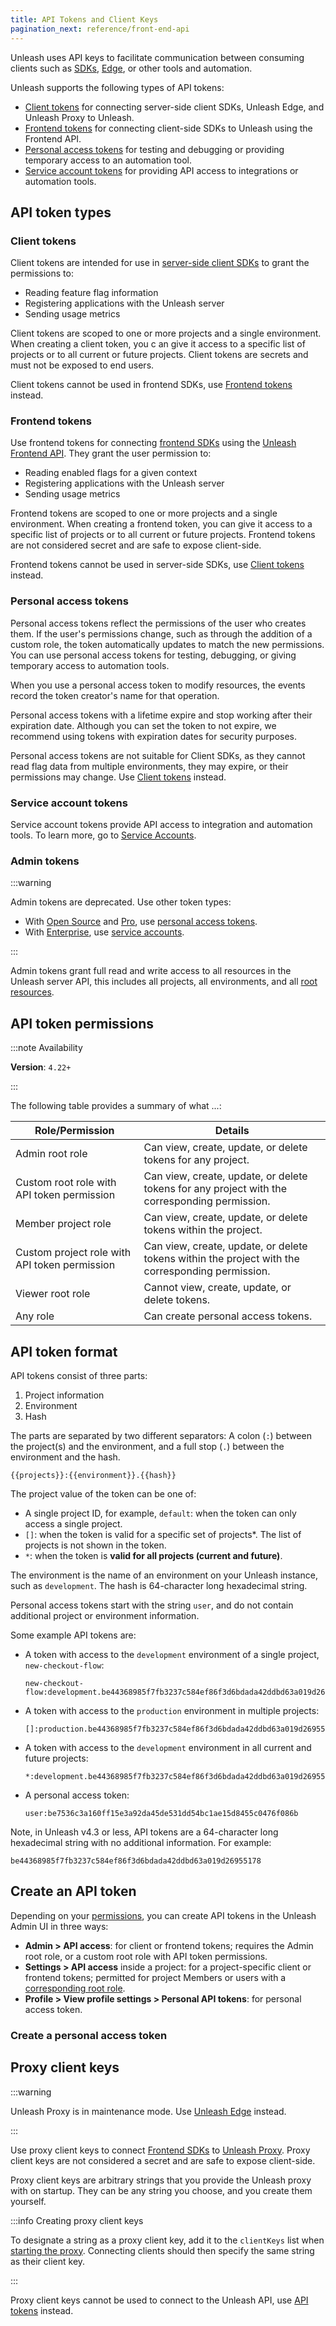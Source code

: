 ```yaml
---
title: API Tokens and Client Keys
pagination_next: reference/front-end-api
---
```


Unleash uses API keys to facilitate communication between consuming clients such as [SDKs](../reference/sdks), [Edge](../reference/unleash-edge), or other tools and automation.

Unleash supports the following types of API tokens:
- [Client tokens](#client-tokens) for connecting server-side client SDKs, Unleash Edge, and Unleash Proxy to Unleash.
- [Frontend tokens](#frontend-tokens) for connecting client-side SDKs to Unleash using the Frontend API.
- [Personal access tokens](#personal-access-tokens) for testing and debugging or providing temporary access to an automation tool.
- [Service account tokens](/reference/service-accounts) for providing API access to integrations or automation tools.

## API token types

### Client tokens

Client tokens are intended for use in [server-side client SDKs](../reference/sdks#server-side-sdks) to grant the permissions to:
-   Reading feature flag information
-   Registering applications with the Unleash server
-   Sending usage metrics

Client tokens are scoped to one or more projects and a single environment. When creating a client token, you c an give it access to a specific list of projects or to all current or future projects. Client tokens are secrets and must not be exposed to end users.

Client tokens cannot be used in frontend SDKs, use [Frontend tokens](#frontend-tokens) instead.

### Frontend tokens

Use frontend tokens for connecting [frontend SDKs](../reference/sdks#front-end-sdks) using the [Unleash Frontend API](./front-end-api). They grant the user permission to:
-   Reading enabled flags for a given context
-   Registering applications with the Unleash server
-   Sending usage metrics

Frontend tokens are scoped to one or more projects and a single environment. When creating a frontend token, you can give it access to a specific list of projects or to all current or future projects. Frontend tokens are not considered secret and are safe to expose client-side.

Frontend tokens cannot be used in server-side SDKs, use [Client tokens](#client-tokens) instead.

### Personal access tokens

Personal access tokens reflect the permissions of the user who creates them. If the user's permissions change, such as through the addition of a custom role, the token automatically updates to match the new permissions.
You can use personal access tokens for testing, debugging, or giving temporary access to automation tools.

When you use a personal access token to modify resources, the events record the token creator's name for that operation.

Personal access tokens with a lifetime expire and stop working after their expiration date. Although you can set the token to not expire, we recommend using tokens with expiration dates for security purposes.

Personal access tokens are not suitable for Client SDKs, as they cannot read flag data from multiple environments, they may expire, or their permissions may change. Use [Client tokens](#client-tokens) instead.

### Service account tokens

Service account tokens provide API access to integration and automation tools. To learn more, go to [Service Accounts](/reference/service-accounts).

### Admin tokens

:::warning

Admin tokens are deprecated. Use other token types:
- With [Open Source](https://www.getunleash.io/pricing) and [Pro](../availability#plans), use [personal access tokens](#personal-access-tokens).
- With [Enterprise](https://www.getunleash.io/pricing), use [service accounts](./service-accounts).

:::

Admin tokens grant full read and write access to all resources in the Unleash server API, this includes all projects, all environments, and all [root resources](../reference/rbac#core-principles).


## API token permissions

:::note Availability

**Version**: `4.22+`

:::

The following table provides a summary of what ...:

| Role/Permission                               | Details                                                                 |
|-----------------------------------------------|-------------------------------------------------------------------------|
| Admin root role                               | Can view, create, update, or delete tokens for any project.             |
| Custom root role with API token permission    | Can view, create, update, or delete tokens for any project with the corresponding permission. |
| Member project role                           | Can view, create, update, or delete tokens within the project.          |
| Custom project role with API token permission | Can view, create, update, or delete tokens within the project with the corresponding permission. |
| Viewer root role                              | Cannot view, create, update, or delete tokens.                          |
| Any role                                      | Can create personal access tokens.                          | 

## API token format

API tokens consist of three parts:

1. Project information
2. Environment
3. Hash

The parts are separated by two different separators: A colon (`:`) between the project(s) and the environment, and a full stop (`.`) between the environment and the hash.

```
{{projects}}:{{environment}}.{{hash}}
```

The project value of the token can be one of:
-   A single project ID, for example, `default`: when the token can only access a single project.
-   `[]`: when the token is valid for a specific set of projects*. The list of projects is not shown in the token.
-   `*`: when the token is **valid for all projects (current and future)**.

The environment is the name of an environment on your Unleash instance, such as `development`. The hash is 64-character long hexadecimal string.

Personal access tokens start with the string `user`, and do not contain additional project or environment information.

Some example API tokens are:

-   A token with access to the `development` environment of a single project, `new-checkout-flow`:
    ```
    new-checkout-flow:development.be44368985f7fb3237c584ef86f3d6bdada42ddbd63a019d26955178
    ```
-   A token with access to the `production` environment in multiple projects:
    ```
    []:production.be44368985f7fb3237c584ef86f3d6bdada42ddbd63a019d26955178
    ```
-   A token with access to the `development` environment in all current and future projects:
    ```
    *:development.be44368985f7fb3237c584ef86f3d6bdada42ddbd63a019d26955178
    ```
-   A personal access token:
    ```
    user:be7536c3a160ff15e3a92da45de531dd54bc1ae15d8455c0476f086b
    ```


Note, in Unleash v4.3 or less, API tokens are a 64-character long hexadecimal string with no additional information. For example:

```
be44368985f7fb3237c584ef86f3d6bdada42ddbd63a019d26955178
```

## Create an API token

Depending on your [permissions](#api-token-permissions), you can create API tokens in the Unleash Admin UI in three ways:
- **Admin > API access**: for client or frontend tokens; requires the Admin root role, or a custom root role with API token permissions.
- **Settings > API access** inside a project: for a project-specific client or frontend tokens; permitted for project Members or users with a [corresponding root role](#api-token-permissions).
- **Profile > View profile settings > Personal API tokens**: for personal access token.

### Create a personal access token

## Proxy client keys

:::warning

Unleash Proxy is in maintenance mode. Use [Unleash Edge](../reference/unleash-edge) instead.

:::

Use proxy client keys to connect [Frontend SDKs](../reference/sdks#front-end-sdks) to [Unleash Proxy](../reference/unleash-proxy). Proxy client keys are not considered a secret and are safe to expose client-side.

Proxy client keys are arbitrary strings that you provide the Unleash proxy with on startup. They can be any string you choose, and you create them yourself.

:::info Creating proxy client keys

To designate a string as a proxy client key, add it to the `clientKeys` list when [starting the proxy](../reference/unleash-proxy#configuration). Connecting clients should then specify the same string as their client key.

:::

Proxy client keys cannot be used to connect to the Unleash API, use [API tokens](#api-tokens) instead.
